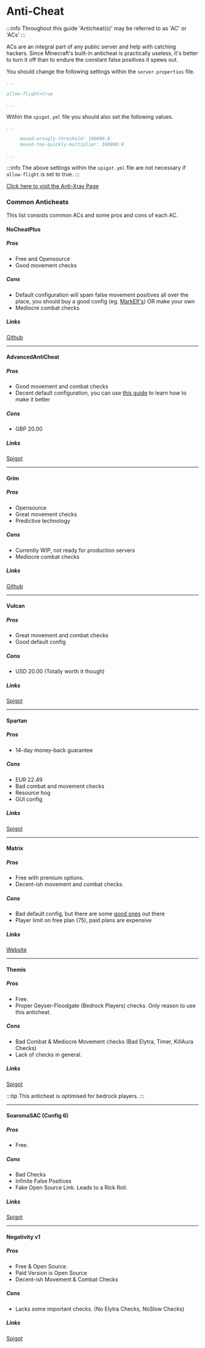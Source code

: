 # Anti-Cheat

:::info
Throughout this guide 'Anticheat(s)' may be referred to as 'AC' or 'ACs'
:::

ACs are an integral part of any public server and help with catching hackers. Since Minecraft's built-in anticheat is practically useless, it's better to turn it off than to endure the constant false positives it spews out. 

You should change the following settings within the  `server.properties` file.

```yml
...

allow-flight=true

...

```

Within the `spigot.yml` file you should also set the following values.

```yml
...

     moved-wrongly-threshold: 100000.0
     moved-too-quickly-multiplier: 100000.0
     
...
```

:::info
The above settings within the `spigot.yml` file are not necessary if `allow-flight` is set to true.
:::

[Click here to visit the Anti-Xray Page](./antixray)

### Common Anticheats

This list consists common ACs and some pros and cons of each AC.

#### NoCheatPlus

##### Pros
  - Free and Opensource
  - Good movement checks

##### Cons
  - Default configuration will spam false movement positives all over the place, you should buy a good config (eg. [MarkElf's](https://www.mc-market.org/resources/475/)) OR make your own
  - Mediocre combat checks

##### Links 
[Github](https://github.com/Updated-NoCheatPlus/NoCheatPlus)

---
  
#### AdvancedAntiCheat

##### Pros
  - Good movement and combat checks
  - Decent default configuration, you can use [this guide](https://www.spigotmc.org/threads/109418/) to learn how to make it better

##### Cons
  - GBP 20.00

##### Links 
[Spigot](https://www.spigotmc.org/resources/6442/)

---

#### Grim

##### Pros
  - Opensource
  - Great movement checks
  - Predictive technology

##### Cons
  - Currently WIP, not ready for production servers
  - Mediocre combat checks

##### Links 
[Github](https://github.com/MWHunter/Grim)

---

#### Vulcan

##### Pros
  - Great movement and combat checks
  - Good default config

##### Cons
  - USD 20.00 (Totally worth it though)

##### Links 
[Spigot](https://www.spigotmc.org/resources/83626/)

---

#### Spartan

##### Pros
  - 14-day money-back guarantee

##### Cons
  - EUR 22.49
  - Bad combat and movement checks
  - Resource hog
  - GUI config

##### Links 
[Spigot](https://www.spigotmc.org/resources/25638/)

---

#### Matrix

##### Pros
  - Free with premium options.
  - Decent-ish movement and combat checks.

##### Cons
  - Bad default config, but there are some [good ones](https://github.com/QuantumSuite/MatrixChecks) out there
  - Player limit on free plan (75), paid plans are expensive

##### Links 
[Website](https://matrix.rip)

---

#### Themis

##### Pros
  - Free.
  - Proper Geyser-Floodgate (Bedrock Players) checks. Only reason to use this anticheat.

##### Cons
  - Bad Combat & Mediocre Movement checks (Bad Elytra, Timer, KillAura Checks)
  - Lack of checks in general.

##### Links 
[Spigot](https://www.spigotmc.org/resources/themis-anti-cheat-1-17-1-18-bedrock-support-paper-compatibility-free-optimized.90766/)

:::tip
This anticheat is optimised for bedrock players.
:::

---

#### SoaromaSAC (Config 6)

##### Pros
  - Free.

##### Cons
  - Bad Checks
  - Infinite False Positives
  - Fake Open Source Link. Leads to a Rick Roll.

##### Links 
[Spigot](https://www.spigotmc.org/resources/soaromasac-lightweight-cheat-detection-system.87702/)

---

#### Negativity v1

##### Pros
  - Free & Open Source.
  - Paid Version is Open Source
  - Decent-ish Movement & Combat Checks

##### Cons
  - Lacks some important checks. (No Elytra Checks, NoSlow Checks)

##### Links 
[Spigot](https://www.spigotmc.org/resources/soaromasac-lightweight-cheat-detection-system.87702/)

